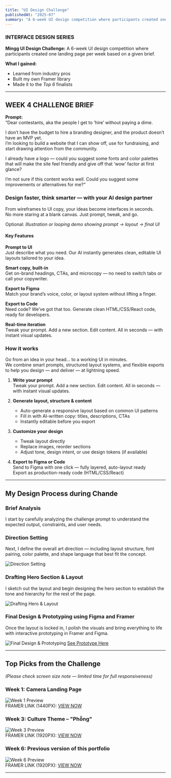 ```yaml
---
title: "UI Design Challenge"
publishedAt: "2025-07"
summary: "A 6-week UI design competition where participants created one landing page per week based on a given brief."
---
```


### INTERFACE DESIGN SERIES

**Mingg UI Design Challenge:** A 6-week UI design competition where participants created one landing page per week based on a given brief.

**What I gained:**
- Learned from industry pros
- Built my own Framer library
- Made it to the *Top 6* finalists

---
## WEEK 4 CHALLENGE BRIEF

**Prompt:**  
“Dear contestants, aka the people I get to ‘hire’ without paying a dime.  

I don’t have the budget to hire a branding designer, and the product doesn’t have an MVP yet.  
I’m looking to build a website that I can show off, use for fundraising, and start drawing attention from the community.  

I already have a logo — could you suggest some fonts and color palettes that will make the site feel friendly and give off that ‘wow’ factor at first glance?  

I’m not sure if this content works well. Could you suggest some improvements or alternatives for me?”  

### Design faster, think smarter — with your AI design partner

From wireframes to UI copy, your ideas become interfaces in seconds.  
No more staring at a blank canvas. Just prompt, tweak, and go.  

Optional: *Illustration or looping demo showing prompt → layout → final UI*

#### Key Features

**Prompt to UI**  
Just describe what you need. Our AI instantly generates clean, editable UI layouts tailored to your idea.

**Smart copy, built-in**  
Get on-brand headings, CTAs, and microcopy — no need to switch tabs or call your copywriter.

**Export to Figma**  
Match your brand’s voice, color, or layout system without lifting a finger.

**Export to Code**  
Need code? We’ve got that too. Generate clean HTML/CSS/React code, ready for developers.

**Real-time iteration**  
Tweak your prompt. Add a new section. Edit content. All in seconds — with instant visual updates.

### How it works

Go from an idea in your head… to a working UI in minutes.  
We combine smart prompts, structured layout systems, and flexible exports to help you design — and deliver — at lightning speed.

1. **Write your prompt**  
   Tweak your prompt. Add a new section. Edit content. All in seconds — with instant visual updates.  

2. **Generate layout, structure & content**  
   - Auto-generate a responsive layout based on common UI patterns  
   - Fill in with AI-written copy: titles, descriptions, CTAs  
   - Instantly editable before you export  

3. **Customize your design**  
   - Tweak layout directly  
   - Replace images, reorder sections  
   - Adjust tone, design intent, or use design tokens (if available)  

4. **Export to Figma or Code**  
   Send to Figma with one click — fully layered, auto-layout ready  
   Export as production-ready code (HTML/CSS/React)

---

## My Design Process during Chande

### Brief Analysis
I start by carefully analyzing the challenge prompt to understand the expected output, constraints, and user needs.  

### Direction Setting
Next, I define the overall art direction — including layout structure, font pairing, color palette, and shape language that best fit the concept.  

![Direction Setting](https://res.cloudinary.com/dqtfjvkok/image/upload/v1758356378/298bd9ed-f325-48c0-aaf8-e76058112339_o7fhaf.png)

### Drafting Hero Section & Layout
I sketch out the layout and begin designing the hero section to establish the tone and hierarchy for the rest of the page.  

![Drafting Hero & Layout](https://res.cloudinary.com/dqtfjvkok/image/upload/v1758356379/DRAFTTT_wwrvbt.png)

### Final Design & Prototyping using Figma and Framer
Once the layout is locked in, I polish the visuals and bring everything to life with interactive prototyping in Framer and Figma.  

![Final Design & Prototyping](https://res.cloudinary.com/dqtfjvkok/image/upload/v1760415910/1014_1_zbbizq.gif)
[See Prototype Here](https://www.figma.com/proto/EVsqe3UmVFNN0zhoB3sdZL/WEEK-4?page-id=0%3A1&node-id=0-586&p=f&viewport=187%2C194%2C0.1&t=Zb9kbXa7l347b3jc-1&scaling=scale-down-width&content-scaling=fixed&starting-point-node-id=0%3A586)

---

## Top Picks from the Challenge

*(Please check screen size note — limited time for full responsiveness)*

### Week 1: Camera Landing Page  
![Week 1 Preview](https://res.cloudinary.com/dqtfjvkok/image/upload/v1758357035/1IEUZ7Fhxsal69TkPP3bhjHfljw_e3c6vh.avif)  
FRAMER LINK (1440PX): [VIEW NOW](https://lomomatic-110-camera.framer.website)

### Week 3: Culture Theme – "Phỗng"  
![Week 3 Preview](https://res.cloudinary.com/dqtfjvkok/image/upload/v1758357034/lQmZQzSQd5utD8yFPXQpABes44_wse6b2.webp)  
FRAMER LINK (1920PX): [VIEW NOW](https://phong-dat.framer.website)

### Week 6: Previous version of this portfolio  
![Week 6 Preview](https://res.cloudinary.com/dqtfjvkok/image/upload/v1758357034/KYrmwAQJkJwCYdd5x620BTxlGgo_p08hi9.webp)  
FRAMER LINK (1920PX): [VIEW NOW](https://thuy-portfolio.framer.website)

---